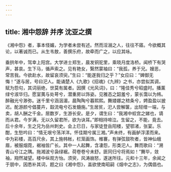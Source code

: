 ```yaml
---
---
---
```

title: 湘中怨辞 并序 沈亚之撰
---



《湘中怨》者，事本怪媚，为学者未尝有述。然而淫溺之人，往往不寤。今欲概其论，以著诚而已。从生韦敖，善撰乐府，故牵而广之，以应其咏。

垂拱年中，驾幸上阳宫。大学进士郑生，晨发铜驼里，乘晓月度洛桥。闻桥下有哭声，甚哀。生下马，循声索之。见有艳女，繄然蒙袖曰：“我孤，养于兄。嫂恶，常苦我。今欲赴水，故留哀须臾。”生曰：“能遂我归之乎？”女应曰：“婢御无悔！”遂与居，号曰汜人。能诵楚人《九歌》《招魂》《九辨》之书，亦尝拟其调，赋为怨句，其词丽绝，世莫有属者。因撰《光风词》，曰：“隆佳秀兮昭盛时。播薰绿兮淑华归。愿室荑与处萼兮，潜重房以饰姿。见雅态之韶羞兮，蒙长霭以为帏。醉融光兮渺弥。迷千里兮涵洇湄，晨陶陶兮暮熙熙。舞婑娜之秾条兮，娉盈盈以披迟。酡游颜兮倡蔓卉，縠流电兮石发髓施。”生居贫，汜人尝解箧，出轻缯一端，与卖，胡人酬之千金。居数岁，生游长安。是夕，谓生曰：“我湘中蛟宫之娣也，谪而从君。今岁满，无以久留君所，欲为诀耳。”即相持啼泣。生留之，不能，竟去。后十余年，生之兄为岳州刺史。会上巳日，与家徒登岳阳楼，望鄂渚，张宴。乐酣，生愁吟曰：“情无垠兮荡洋洋。怀佳期兮属三湘。”声未终，有画舻浮漾而来。中为彩楼，高百尺余，其上施帏帐，栏笼画饰。帷褰，有弹弦鼓吹者，皆神仙蛾眉，被服烟霓，裾袖皆广长。其中一人起舞，含凄怨，形类汜人。舞而歌曰：“溯青山兮江之隅。拖湘波兮袅绿裾。荷卷卷兮未舒。匪同归兮将焉如！”舞毕，敛袖，翔然凝望。楼中纵观方怡。须臾，风涛崩怒，遂迷所往。元和十三年，余闻之于朋中，因悉补其词，题之曰《湘中怨》，盖欲使南昭嗣《烟中之志》，为偶倡也。